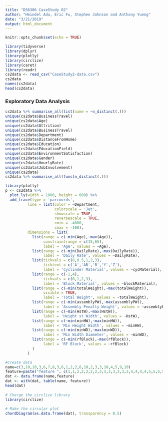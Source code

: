 ```yaml
---
title: "DS6306 CaseStudy 02"
author: "Heindel Adu, Eric Fu, Stephen Johnson and Anthony Yueng"
date: "3/21/2019"
output: html_document
---
```


```r
knitr::opts_chunk$set(echo = TRUE)
```

```r
library(tidyverse)
library(dplyr)
library(plotly)
library(circlize)
library(caret)
library(readr)
cs2data <- read_csv("CaseStudy2-data.csv")
cs2data
names(cs2data)
head(cs2data)
```

### Exploratory Data Analysis

```r
cs2data %>% summarise_all(list(name = ~n_distinct(.)))
unique(cs2data$BusinessTravel)
unique(cs2data$Age)
unique(cs2data$Attrition)
unique(cs2data$BusinessTravel)
unique(cs2data$Department)
unique(cs2data$DistanceFromHome)
unique(cs2data$Education)
unique(cs2data$EducationField)
unique(cs2data$EnvironmentSatisfaction)
unique(cs2data$Gender)
unique(cs2data$HourlyRate)
unique(cs2data$JobInvolvement)
unique(cs2data)
cs2data %>% summarise_all(funs(n_distinct(.)))
```

```r
library(plotly)
p <- cs2data %>%
  plot_ly(width = 1000, height = 600) %>%
  add_trace(type = 'parcoords',
          line = list(color = ~Department,
                      colorscale = 'Jet',
                      showscale = TRUE,
                      reversescale = TRUE,
                      cmin = -4000,
                      cmax = -100),
          dimensions = list(
            list(range = c(~min(Age),~max(Age)),
                 constraintrange = c(15,65),
                 label = 'Age', values = ~Age),
            list(range = c(~min(DailyRate),~max(DailyRate)),
                 label = 'Daily Rate', values = ~DailyRate),
            list(tickvals = c(0,0.5,1,2,3),
                 ticktext = c('A','AB','B','Y','Z'),
                 label = 'Cyclinder Material', values = ~cycMaterial),
            list(range = c(-1,4),
                 tickvals = c(0,1,2,3),
                 label = 'Block Material', values = ~blockMaterial),
            list(range = c(~min(totalWeight),~max(totalWeight)),
                 visible = TRUE,
                 label = 'Total Weight', values = ~totalWeight),
            list(range = c(~min(assemblyPW),~max(assemblyPW)),
                 label = 'Assembly Penalty Weight', values = ~assemblyPW),
            list(range = c(~min(HstW),~max(HstW)),
                 label = 'Height st Width', values = ~HstW),
            list(range = c(~min(minHW),~max(minHW)),
                 label = 'Min Height Width', values = ~minHW),
            list(range = c(~min(minWD),~max(minWD)),
                 label = 'Min Width Diameter', values = ~minWD),
            list(range = c(~min(rfBlock),~max(rfBlock)),
                 label = 'RF Block', values = ~rfBlock)
            )
          )


```

```r
#Create data
name=c(3,10,10,3,6,7,8,3,6,1,2,2,6,10,2,3,3,10,4,5,9,10)
feature=paste("feature ", c(1,1,2,2,2,2,2,3,3,3,3,3,3,3,4,4,4,4,5,5,5,5) , sep="")
dat <- data.frame(name,feature)
dat <- with(dat, table(name, feature))
head(dat)
 
# Charge the circlize library
library(circlize)
 
# Make the circular plot
chordDiagram(as.data.frame(dat), transparency = 0.5)

```
